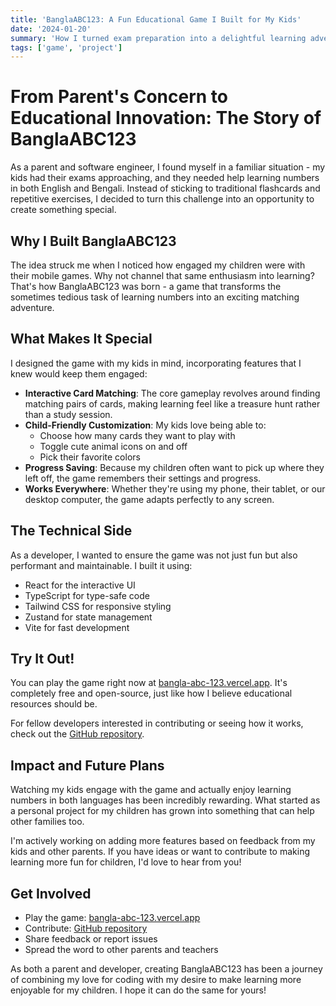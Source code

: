```yaml
---
title: 'BanglaABC123: A Fun Educational Game I Built for My Kids'
date: '2024-01-20'
summary: 'How I turned exam preparation into a delightful learning adventure by creating BanglaABC123, a game that makes learning numbers in English and Bengali fun.'
tags: ['game', 'project']
---
```


# From Parent's Concern to Educational Innovation: The Story of BanglaABC123

As a parent and software engineer, I found myself in a familiar situation - my kids had their exams approaching, and they needed help learning numbers in both English and Bengali. Instead of sticking to traditional flashcards and repetitive exercises, I decided to turn this challenge into an opportunity to create something special.

## Why I Built BanglaABC123

The idea struck me when I noticed how engaged my children were with their mobile games. Why not channel that same enthusiasm into learning? That's how BanglaABC123 was born - a game that transforms the sometimes tedious task of learning numbers into an exciting matching adventure.

## What Makes It Special

I designed the game with my kids in mind, incorporating features that I knew would keep them engaged:

- **Interactive Card Matching**: The core gameplay revolves around finding matching pairs of cards, making learning feel like a treasure hunt rather than a study session.
- **Child-Friendly Customization**: My kids love being able to:
  - Choose how many cards they want to play with
  - Toggle cute animal icons on and off
  - Pick their favorite colors
- **Progress Saving**: Because my children often want to pick up where they left off, the game remembers their settings and progress.
- **Works Everywhere**: Whether they're using my phone, their tablet, or our desktop computer, the game adapts perfectly to any screen.

## The Technical Side

As a developer, I wanted to ensure the game was not just fun but also performant and maintainable. I built it using:

- React for the interactive UI
- TypeScript for type-safe code
- Tailwind CSS for responsive styling
- Zustand for state management
- Vite for fast development

## Try It Out!

You can play the game right now at [bangla-abc-123.vercel.app](https://bangla-abc-123.vercel.app). It's completely free and open-source, just like how I believe educational resources should be.

For fellow developers interested in contributing or seeing how it works, check out the [GitHub repository](https://github.com/nadimtuhin/BanglaABC123).

## Impact and Future Plans

Watching my kids engage with the game and actually enjoy learning numbers in both languages has been incredibly rewarding. What started as a personal project for my children has grown into something that can help other families too.

I'm actively working on adding more features based on feedback from my kids and other parents. If you have ideas or want to contribute to making learning more fun for children, I'd love to hear from you!

## Get Involved

- Play the game: [bangla-abc-123.vercel.app](https://bangla-abc-123.vercel.app)
- Contribute: [GitHub repository](https://github.com/nadimtuhin/BanglaABC123)
- Share feedback or report issues
- Spread the word to other parents and teachers

As both a parent and developer, creating BanglaABC123 has been a journey of combining my love for coding with my desire to make learning more enjoyable for my children. I hope it can do the same for yours!
